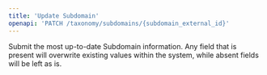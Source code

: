 ```yaml
---
title: 'Update Subdomain'
openapi: 'PATCH /taxonomy/subdomains/{subdomain_external_id}'
---
```


Submit the most up-to-date Subdomain information. Any field that is present will overwrite existing values within the system, while absent fields will be left as is.
